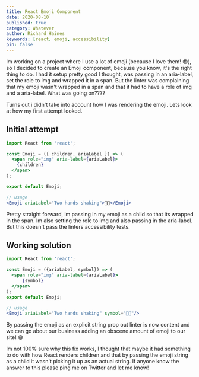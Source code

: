 ```yaml
---
title: React Emoji Component
date: 2020-08-10
published: true
category: Whatever
author: Richard Haines
keywords: [react, emoji, accessibility]
pin: false
---
```


Im working on a project where I use a lot of emoji (because I love them! 😍), so I decided to create an Emoji component, because you know, it's the right thing to do. I had it setup pretty good I thought, was passing in an aria-label, set the role to img and wrapped it in a span. But the linter was complaining that my emoji wasn't wrapped in a span and that it had to have a role of img and a aria-label. What was going on????

Turns out i didn't take into account how I was rendering the emoji. Lets look at how my first attempt looked.

## Initial attempt

``` jsx
import React from 'react';

const Emoji = ({ children, ariaLabel }) => (
  <span role="img" aria-label={ariaLabel}>
    {children}
  </span>
);

export default Emoji;

// usage
<Emoji ariaLabel="Two hands shaking">🤝🏽</Emoji>
```

Pretty straight forward, im passing in my emoji as a child so that its wrapped in the span. Im also setting the role to img and also passing in the aria-label. But this doesn't pass the linters accessibility tests. 

## Working solution

``` jsx
import React from 'react';

const Emoji = ({ariaLabel, symbol}) => (
  <span role="img" aria-label={ariaLabel}>
      {symbol}
  </span>
);
export default Emoji;

// usage
<Emoji ariaLabel="Two hands shaking" symbol="🤝🏽"/>
```

By passing the emoji as an explicit string prop out linter is now content and we can go about our business adding an obscene amount of emoji to our site! 😄

<AccentBox>
    Im not 100% sure why this fix works, I thought that maybe it had something to do with how React renders children and that by passing the emoji string as a child it wasn't picking it up as an actual string. If anyone know the answer to this please ping me on Twitter and let me know!
</AccentBox>
